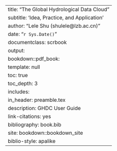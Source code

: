 --- 
title: "The Global Hydrological Data Cloud"
subtitle: 'Idea, Practice, and Application'
author: "Lele Shu (shulele@lzb.ac.cn)"
date: "`r Sys.Date()`"
documentclass: scrbook
output:
  bookdown::pdf_book:
    template: null
    toc: true
    toc_depth: 3
    includes:
      in_header: preamble.tex
description: GHDC User Guide
link-citations: yes
bibliography: book.bib
site: bookdown::bookdown_site
biblio-style: apalike
---